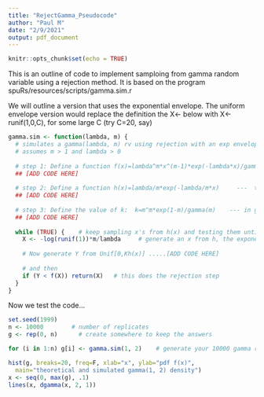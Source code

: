 ```yaml
---
title: "RejectGamma_Pseudocode"
author: "Paul M"
date: "2/9/2021"
output: pdf_document
---
```


```r
knitr::opts_chunk$set(echo = TRUE)
```

This is an outline of code to implement samploing from gamma random variable using
a rejection method. It is based on the program spuRs/resources/scripts/gamma.sim.r

We will outline a version that uses the exponential envelope. 
The uniform envelope version would replace the definition the X<- below with X<-runif(1,0,C), 
for some large C (try C=20, say)

```r
gamma.sim <- function(lambda, m) {
  # simulates a gamma(lambda, m) rv using rejection with an exp envelope
  # assumes m > 1 and lambda > 0
  
  # step 1: Define a function f(x)=lambda^m*x^(m-1)*exp(-lambda*x)/gamma(m)     --- the gamma density at x
  ## [ADD CODE HERE]
  
  # step 2: Define a function h(x)=lambda/m*exp(-lambda/m*x)     ---  the exponential density at x
  ## [ADD CODE HERE]
  
  # step 3: Define the value of k:  k=m^m*exp(1-m)/gamma(m)    --- in general. for m=2, lambda=1 we have k=4/e
  ## [ADD CODE HERE]
  
  while (TRUE) {    # keep sampling x's from h(x) and testing them until you accept one
    X <- -log(runif(1))*m/lambda     # generate an x from h, the exponential density              
    
    # Now generate Y from Unif[0,Kh(x)] .....[ADD CODE HERE]
    
    # and then
    if (Y < f(X)) return(X)   # this does the rejection step
  }
}
```

Now we test the code...
```r
set.seed(1999)
n <- 10000        # number of replicates
g <- rep(0, n)      # create somewhere to keep the answers

for (i in 1:n) g[i] <- gamma.sim(1, 2)    # generate your 10000 gamma r.v.s

hist(g, breaks=20, freq=F, xlab="x", ylab="pdf f(x)",
  main="theoretical and simulated gamma(1, 2) density")
x <- seq(0, max(g), .1)
lines(x, dgamma(x, 2, 1))
```

